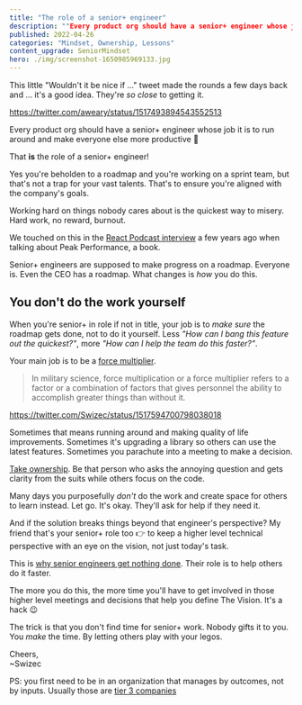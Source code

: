 ```yaml
---
title: "The role of a senior+ engineer" 
description: ""Every product org should have a senior+ engineer whose job it is to run around and make everyone else more productive" 🤔 That IS the role of a senior+ engineer" 
published: 2022-04-26
categories: "Mindset, Ownership, Lessons"
content_upgrade: SeniorMindset
hero: ./img/screenshot-1650985969133.jpg
---
```


This little "Wouldn't it be nice if ..." tweet made the rounds a few days back and ... it's a good idea. They're _so close_ to getting it.

https://twitter.com/aweary/status/1517493894543552513

Every product org should have a senior+ engineer whose job it is to run around and make everyone else more productive 🤔

That **is** the role of a senior+ engineer!

Yes you're beholden to a roadmap and you're working on a sprint team, but that's not a trap for your vast talents. That's to ensure you're aligned with the company's goals.

Working hard on things nobody cares about is the quickest way to misery. Hard work, no reward, burnout.

We touched on this in the [React Podcast interview](https://reactpodcast.com/episodes/67-80520991) a few years ago when talking about Peak Performance, a book.

Senior+ engineers are supposed to make progress on a roadmap. Everyone is. Even the CEO has a roadmap. What changes is _how_ you do this.

## You don't do the work yourself

When you're senior+ in role if not in title, your job is to _make sure_ the roadmap gets done, not to do it yourself. Less _"How can I bang this feature out the quickest?"_, more _"How can I help the team do this faster?"_.

Your main job is to be a [force multiplier](https://swizec.com/blog/how-to-succeed-as-a-lead-engineer-tactics-and-mindsets-from-practice/#its-a-shift-in-mindset).

> In military science, force multiplication or a force multiplier refers to a factor or a combination of factors that gives personnel the ability to accomplish greater things than without it.

https://twitter.com/Swizec/status/1517594700798038018

Sometimes that means running around and making quality of life improvements. Sometimes it's upgrading a library so others can use the latest features. Sometimes you parachute into a meeting to make a decision.

[Take ownership](https://swizec.com/blog/how-to-own-projects-like-a-senior-engineer/). Be that person who asks the annoying question and gets clarity from the suits while others focus on the code.

Many days you purposefully _don't_ do the work and create space for others to learn instead. Let go. It's okay. They'll ask for help if they need it.

And if the solution breaks things beyond that engineer's perspective? My friend that's your senior+ role too 👉 to keep a higher level technical perspective with an eye on the vision, not just today's task.

This is [why senior engineers get nothing done](https://swizec.com/blog/why-senior-engineers-get-nothing-done/). Their role is to help others do it faster.

The more you do this, the more time you'll have to get involved in those higher level meetings and decisions that help you define The Vision. It's a hack 😉

The trick is that you don't find time for senior+ work. Nobody gifts it to you. You _make_ the time. By letting others play with your legos.

Cheers,<br/>
~Swizec

PS: you first need to be in an organization that manages by outcomes, not by inputs. Usually those are [tier 3 companies](https://swizec.com/blog/are-you-the-engineer-who-scoffs-at-high-salary-numbers/)
